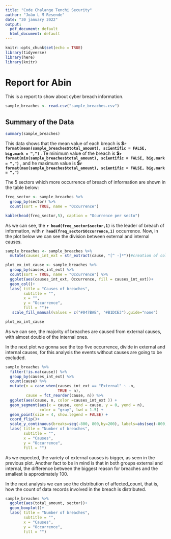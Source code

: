 ```yaml
---
title: "Code Chalange Tenchi Security"
author: "João L M Resende"
date: "30 january 2022"
output:
  pdf_document: default
  html_document: default
---
```


```r
knitr::opts_chunk$set(echo = TRUE)
library(tidyverse)
library(here)
library(knitr)

```

# Report for Abin 
This is a report to show about cyber breach information. 
```r
sample_breaches <- read.csv("sample_breaches.csv")
```

## Summary of the Data

```r
summary(sample_breaches)
```

  This data shows that the mean value of each breach is **\$`r format(mean(sample_breaches$total_amount), scientific = FALSE, big.mark = ",")` **. Te minimum value of the breach is **\$`r format(min(sample_breaches$total_amount), scientific = FALSE, big.mark = ",")` **, and he maximum value is **\$`r format(max(sample_breaches$total_amount), scientific = FALSE, big.mark = ",")` **
  
The 5 sectors which more occurrence of breach of information are shown in the table below:

```r

freq_sector <- sample_breaches %>% 
  group_by(sector) %>% 
  count(sort = TRUE, name = "Occurrence")

kable(head(freq_sector,5), caption = "Ocurrence per secto")

```

As we can see, the **`r head(freq_sector$sector,1)`** is the leader of breach of information, with **`r head(freq_sector$Occurrence,1)`** occurrence.  Now, in the plot below we can see the division between external and internal causes.  

```r

sample_breaches <- sample_breaches %>% 
  mutate(causes_int_ext = str_extract(cause, "[^ -]*"))#creation of column to divide causes in externals and internals

plot_ex_int_cause <- sample_breaches %>% 
  group_by(causes_int_ext) %>% 
  count(sort = TRUE, name = "Occurrence") %>% 
  ggplot(aes(causes_int_ext, Occurrence, fill = causes_int_ext))+
  geom_col()+
  labs( title = "Causes of breaches",
        subtitle = "",
        x = "",
        y = "Occurrence",
        fill = "")+
   scale_fill_manual(values = c("#047BAE", "#B1DCE3"),guide="none")

plot_ex_int_cause

```

  As we can see, the majority of breaches are caused from external causes, with almost double of the internal ones.  
  
  In the next plot we gonna see the top five occurrence, divide in external and internal causes, for this analysis the events without causes are going to be excluded. 

```r
sample_breaches %>% 
  filter(!is.na(cause)) %>% 
  group_by(causes_int_ext) %>% 
  count(cause) %>% 
  mutate(n = case_when(causes_int_ext == "External" ~ -n,
                       TRUE ~ n),
         cause = fct_reorder(cause, n)) %>% 
  ggplot(aes(cause, n, color =causes_int_ext )) +
  geom_segment(aes(x = cause, xend = cause, y = 0, yend = n),
               color = "gray", lwd = 1.5) +
  geom_point(size = 4, show.legend = FALSE) +
  coord_flip()+
  scale_y_continuous(breaks=seq(-800, 800,by=200), labels=abs(seq(-800, 800,by=200)))+
  labs( title = "Number of breaches",
        subtitle = "",
        x = "Causes",
        y = "Occurrence",
        fill = "")


```
  
 As we expected, the variety of external causes is bigger, as seen in the previous plot. Another fact to be in mind is that in both groups external and internal, the difference between the biggest reason for breaches and the smallest is approximately 100.
 
 In the next analysis we can see the distribution of affected_count, that is, how the count of data records involved in the breach is distributed.
 
```r
sample_breaches %>%
  ggplot(aes(total_amount, sector))+
  geom_boxplot()+
  labs( title = "Number of breaches",
        subtitle = "",
        x = "Causes",
        y = "Occurrence",
        fill = "")
```
 

